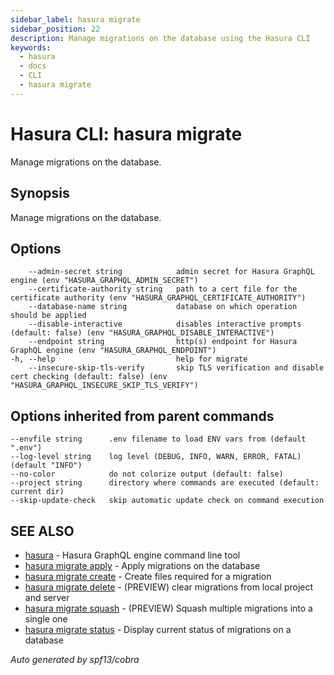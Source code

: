 ```yaml
---
sidebar_label: hasura migrate
sidebar_position: 22
description: Manage migrations on the database using the Hasura CLI
keywords:
  - hasura
  - docs
  - CLI
  - hasura migrate
---
```


# Hasura CLI: hasura migrate

Manage migrations on the database.

## Synopsis

Manage migrations on the database.

## Options

```
    --admin-secret string            admin secret for Hasura GraphQL engine (env "HASURA_GRAPHQL_ADMIN_SECRET")
    --certificate-authority string   path to a cert file for the certificate authority (env "HASURA_GRAPHQL_CERTIFICATE_AUTHORITY")
    --database-name string           database on which operation should be applied
    --disable-interactive            disables interactive prompts (default: false) (env "HASURA_GRAPHQL_DISABLE_INTERACTIVE")
    --endpoint string                http(s) endpoint for Hasura GraphQL engine (env "HASURA_GRAPHQL_ENDPOINT")
-h, --help                           help for migrate
    --insecure-skip-tls-verify       skip TLS verification and disable cert checking (default: false) (env "HASURA_GRAPHQL_INSECURE_SKIP_TLS_VERIFY")
```

## Options inherited from parent commands

```
--envfile string      .env filename to load ENV vars from (default ".env")
--log-level string    log level (DEBUG, INFO, WARN, ERROR, FATAL) (default "INFO")
--no-color            do not colorize output (default: false)
--project string      directory where commands are executed (default: current dir)
--skip-update-check   skip automatic update check on command execution
```

## SEE ALSO

- [hasura](/graphql/core/hasura-cli/hasura.mdx) - Hasura GraphQL engine command line tool
- [hasura migrate apply](/graphql/core/hasura-cli/hasura_migrate_apply.mdx) - Apply migrations on the database
- [hasura migrate create](/graphql/core/hasura-cli/hasura_migrate_create.mdx) - Create files required for a migration
- [hasura migrate delete](/graphql/core/hasura-cli/hasura_migrate_delete.mdx) - (PREVIEW) clear migrations from local project and server
- [hasura migrate squash](/graphql/core/hasura-cli/hasura_migrate_squash.mdx) - (PREVIEW) Squash multiple migrations into a single one
- [hasura migrate status](/graphql/core/hasura-cli/hasura_migrate_status.mdx) - Display current status of migrations on a database

_Auto generated by spf13/cobra_
